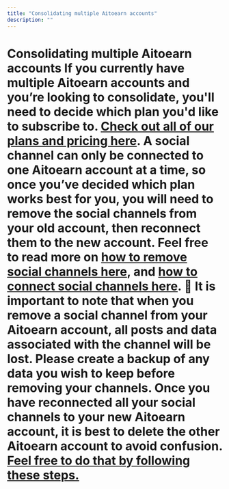 ```yaml
---
title: "Consolidating multiple Aitoearn accounts"
description: ""
---
```


<UpdatedAt />


# Consolidating multiple Aitoearn accounts If you currently have multiple Aitoearn accounts and you’re looking to consolidate, you'll need to decide which plan you'd like to subscribe to. [Check out all of our plans and pricing here](https://aitoearn.com/pricing). A social channel can only be connected to one Aitoearn account at a time, so once you’ve decided which plan works best for you, you will need to remove the social channels from your old account, then reconnect them to the new account. Feel free to read more on [how to remove social channels here](https://aitoearn.helpscoutdocs.com/article/575-removing-a-channel-from-aitoearn), and [how to connect social channels here](https://aitoearn.helpscoutdocs.com/article/564-connecting-your-channels-to-aitoearn). 📝 It is important to note that when you remove a social channel from your Aitoearn account, all posts and data associated with the channel will be lost. Please create a backup of any data you wish to keep before removing your channels. Once you have reconnected all your social channels to your new Aitoearn account, it is best to delete the other Aitoearn account to avoid confusion. [Feel free to do that by following these steps.](https://aitoearn.helpscoutdocs.com/article/541-how-to-cancel-your-subscription-or-delete-your-account)